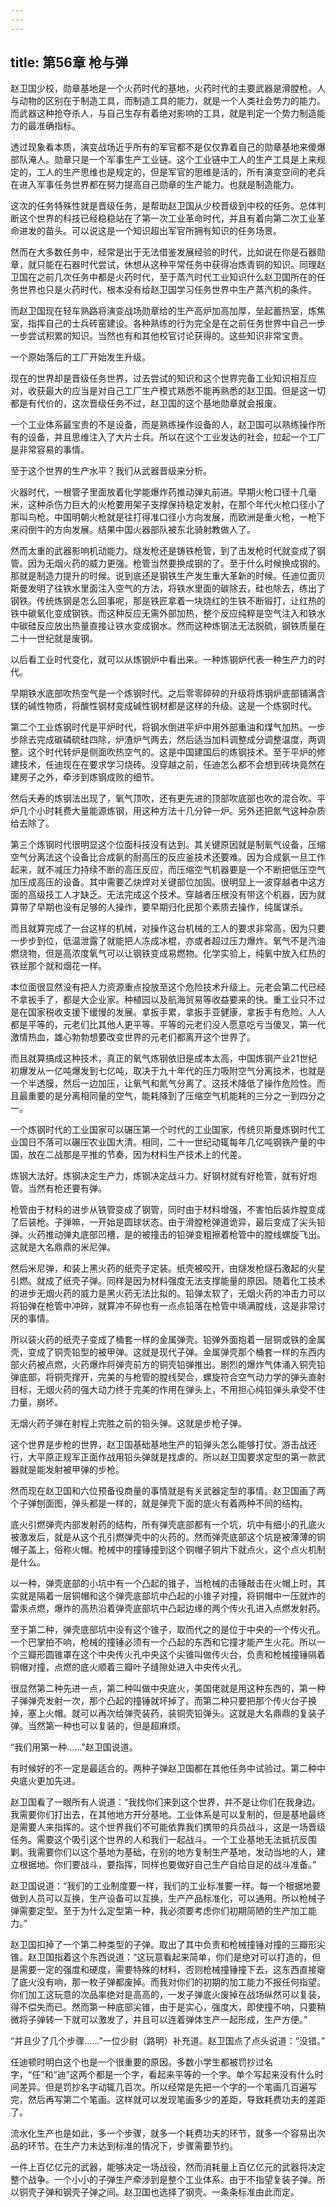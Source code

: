 ```yaml
---
---
---
```

title: 第56章 枪与弹
---



赵卫国少校，勋章基地是一个火药时代的基地，火药时代的主要武器是滑膛枪。人与动物的区别在于制造工具，而制造工具的能力，就是一个人类社会势力的能力。而武器这种抢夺杀人，与自己生存有着绝对影响的工具，就是判定一个势力制造能力的最准确指标。

透过现象看本质，演变战场近乎所有的军官都不是仅仅靠着自己的勋章基地来傻爆部队淹人。勋章只是一个军事生产工业链。这个工业链中工人的生产工具是上来规定的，工人的生产思维也是规定的，但是军官的思维是活的，所有演变空间的老兵在进入军事任务世界都在努力提高自己勋章的生产能力。也就是制造能力。

这次的任务特殊性就是晋级任务，是帮助赵卫国从少校晋级到中校的任务。总体判断这个世界的科技已经稳稳站在了第一次工业革命时代，并且有着向第二次工业革命进发的苗头。可以说这是一个知识超出军官所拥有知识的任务场景。

然而在大多数任务中，经常是出于无法借鉴发展经验的时代，比如说在你是石器勋章，就只能在石器时代尝试，休想从这种平常任务中获得冶炼青铜的知识。同理赵卫国在之前几次任务中都是火药时代，至于蒸汽时代工业知识什么赵卫国所在的任务世界也只是火药时代，根本没有给赵卫国学习任务世界中生产蒸汽机的条件。

而赵卫国现在轻车熟路将演变战场勋章给的生产高炉加高加厚，垒起蓄热室，炼焦室，指挥自己的士兵砖窑建设。各种熟练的行为完全是在之前任务世界中自己一步一步尝试积累的知识。当然也有和其他校官讨论获得的。这些知识非常宝贵。

一个原始落后的工厂开始发生升级。

现在的世界却是晋级任务世界，过去尝试的知识和这个世界完备工业知识相互应对，收获最大的应当是对自己工厂生产模式熟悉不能再熟悉的赵卫国。但是这一切都是有代价的，这次晋级任务不过，赵卫国的这个基地勋章就会报废。

一个工业体系最宝贵的不是设备，而是熟练操作设备的人，赵卫国可以熟练操作所有的设备，并且思维注入了大片士兵。所以在这个工业发达的社会，拉起一个工厂是非常容易的事情。

至于这个世界的生产水平？我们从武器晋级来分析。

火器时代，一根管子里面放着化学能爆炸药推动弹丸前进。早期火枪口径十几毫米，这种杀伤力巨大的火枪要用架子支撑保持稳定发射，在那个年代火枪口径小了那叫鸟枪。中国明朝火枪就是往打得准口径小方向发展，而欧洲是重火枪，一枪下来闷倒牛的方向发展。结果中国火器部队被东北骑射教做人了。

然而太重的武器影响机动能力。燧发枪还是铸铁枪管，到了击发枪时代就变成了钢管。因为无烟火药的威力更强。枪管当然要换成钢的了。至于什么时候换成钢的。那就是制造力提升的时候。说到底还是钢铁生产发生重大革新的时候。任迪位面贝斯曼发明了往铁水里面注入空气的方法，将铁水里面的碳除去，硅也除去，练出了钢铁。传统炼钢是怎么回事呢，那是铁匠拿着一块烧红的生铁不断锻打，让红热的铁中碳氧化变成钢铁。而这种反应无需外部加热，整个反应纯粹是空气注入和铁水中碳硅反应放出热量直接让铁水变成钢水。然而这种炼钢法无法脱硫，钢铁质量在二十一世纪就是废钢。

以后看工业时代变化，就可以从炼钢炉中看出来。一种炼钢炉代表一种生产力的时代。

早期铁水底部吹热空气是一个炼钢时代。之后零零碎碎的升级将炼钢炉底部铺满含镁的碱性物质，将酸性钢材变成碱性钢材都是这样的升级。这是一个炼钢时代。

第二个工业炼钢时代是平炉时代，将钢水倒进平炉中用外部重油和煤气加热。一步步除去完成碳磷硫硅四除，炉渣炉气两去，然后适当加料调整成分调整温度，两调整。这个时代转炉是侧面吹热空气的。这是中国建国后的炼钢技术。至于平炉的修建技术，任迪现在在要求学习烧砖。没穿越之前，任迪怎么都不会想到砖块竟然在建房子之外，牵涉到炼钢成败的细节。

然后夭寿的炼钢法出现了，氧气顶吹，还有更先进的顶部吹底部也吹的混合吹。平炉几个小时耗费大量能源炼钢，用这种方法十几分钟一炉。另外还把氮气这种杂质给去除了。

第三个炼钢时代很明显这个位面科技没有达到。其关键原因就是制氧气设备，压缩空气分离法这个设备比合成氨的耐高压的反应釜技术还要难。因为合成氨一旦工作起来，就不减压力持续不断的高压反应，而压缩空气机器要是一个不断把低压空气加压成高压的设备。其中需要乙炔焊对关键部位加固。很明显上一波穿越者中这方面的高级技工人才缺乏。无法完成这个技术。穿越者压根没有带这个机器，因为就算带了早期也没有足够的人操作，要早期归化民那个素质去操作，纯属谋杀。

而且就算完成了一台这样的机械，对操作这台机械的工人的要求非常高，因为只要一步步到位，低温泄露了就能把人冻成冰棍，亦或者超过压力爆炸。氧气不是汽油燃烧物，但是高浓度氧气可以让钢铁变成易燃物。化学实验上，纯氧中放入红热的铁丝那个就和烟花一样。

本位面很显然没有把人力资源重点投放至这个危险技术升级上。元老会第二代已经不拿扳手了，都是大企业家。种植园以及航海贸易等收益要来的快。重工业只不过是在国家税收支援下缓慢的发展。拿扳手累，拿扳手亚健康，拿扳手有危险。人人都是平等的，元老们比其他人更平等。平等的元老们没人愿意吃亏当傻叉，第一代激情热血，雄心勃勃想要改变世界的元老们都离开这个世界了。

而且就算搞成这种技术，真正的氧气炼钢依旧是成本太高，中国炼钢产业21世纪初爆发从一亿吨爆发到七亿吨，取决于九十年代的压力吸附空气分离技术，也就是一个半透膜，然后一边加压，让氧气和氮气分离了。这技术降低了操作危险性。而且最重要的是分离相同量的空气，能耗降到了压缩空气机能耗的三分之一到四分之一。

一个炼钢时代的工业国家可以碾压第一个时代的工业国家，传统贝斯曼炼钢时代工业国日不落可以碾压农业国大清。相同，二十一世纪动辄每年几亿吨钢铁产量的中国，放在二战那是平推的节奏，因为材料生产技术上的代差。

炼钢大法好。炼钢决定生产力，炼钢决定战斗力。好钢材就有好枪管，就有好炮管。当然有枪还要有弹。

枪管由于材料的进步从铁管变成了钢管，同时由于材料增强，不害怕后装炸膛变成了后装枪。子弹嘛，一开始是圆球状态。由于滑膛枪弹道诡异，最后变成了尖头铅弹。火药推动弹丸底部凹槽，是的被撞击的铅弹变粗擦着枪管中的膛线螺旋飞出。这就是大名鼎鼎的米尼弹。

然后米尼弹，和装上黑火药的纸壳子定装。纸壳被咬开，由燧发枪燧石激起的火星引燃。就成了纸壳子弹。同样是因为材料强度无法支撑能量的原因。随着化工技术的进步无烟火药的威力是黑火药无法比拟的。铅弹太软了，无烟火药的冲击力可以将铅弹在枪管中冲碎，就算冲不碎也有一点点铅落在枪管中填满膛线，这是非常讨厌的事情。

所以装火药的纸壳子变成了桶套一样的金属弹壳。铅弹外面抱着一层铜或铁的金属壳，变成了铜壳铅型的被甲弹。这就是现代子弹。金属弹壳那个桶套一样的东西内部火药被点燃，火药爆炸将弹壳前方的铜壳铅弹推出。剧烈的爆炸气体涌入铜壳铅弹底部，将铜壳撑开，完美的与枪管的膛线契合，螺旋符合空气动力学的弹头直射目标，无烟火药的强大动力终于完美的作用在弹头上，不用担心纯铅弹头承受不住力量，崩坏。

无烟火药子弹在射程上完胜之前的铅头弹。这就是步枪子弹。

这个世界是步枪的世界，赵卫国基础基地生产的铅弹头怎么能够打仗。游击战还行，大平原正规军正面作战用铅头弹就是找虐的。所以赵卫国要求定型的第一款武器就是能发射被甲弹的步枪。

然而现在赵卫国和六位预备役商量的事情就是有关武器定型的事情。赵卫国画了两个子弹刨面图，弹头都是一样的，就是弹壳下面的底火有着两种不同的结构。

底火引燃弹壳内部发射药的结构，所有弹壳底部都有一个坑，坑中有细小的孔底火被激发后，就是从这个孔引燃弹壳中的火药的。然而弹壳底部这个坑是被薄薄的铜帽子盖上，俗称火帽。枪械中的撞锤撞到这个铜帽子铜片下就点火，这个点火机制是什么。

以一种，弹壳底部的小坑中有一个凸起的锥子，当枪械的击锤敲击在火帽上时，其实就是隔着一层铜帽和这个弹壳底部坑中凸起的小锥子对撞，将铜帽中一压就炸的雷汞点燃，爆炸的高热沿着弹壳底部坑中凸起边缘的两个传火孔进入点燃发射药。

至于第二种，弹壳底部坑中没有这个锥子，取而代之的是位于中央的一个传火孔。一个巴掌拍不响，枪械的撞锤必须有一个凸起的东西和它撞才能产生火花。所以一个三瓣形圆锥罩在这个中央传火孔中央这个尖锥叫做传火台，负责和枪械撞锤隔着铜帽对撞，点燃的底火顺着三瓣叶子缝隙处进入中央传火孔。

很显然第二种先进一点，第二种叫做中央底火，美国佬就是用这种东西的，第一种子弹弹壳发射一次，那个凸起的撞锤就坏掉了。而第二种只要把那个传火台子换掉，塞上火帽。就可以再次给弹壳装药，装铜壳铅弹头。这就是大名鼎鼎的复装子弹。当然第一种也可以复装的，但是超麻烦。

“我们用第一种……”赵卫国说道。

有时候好的不一定是最适合的。两种子弹赵卫国都在其他任务中试验过。第二种中央底火更加先进。

赵卫国看了一眼所有人说道：“我找你们来到这个世界，并不是让你们在我身边。我需要你们打出去，在其他地方开分基地。工业体系是可以复制的，但是基地最终是需要人来指挥的。这个世界我们不可能依靠我们携带的兵员战斗，这是一场晋级任务。需要这个吸引这个世界的人和我们一起战斗。一个工业基地无法抵抗反围剿。我需要你们以这个基地为基础，在别的地方复制生产基地，发动当地的人，建立根据地。你们要战斗，要指挥，同样也要做好自己生产自给自足的战斗准备。”

赵卫国说道：“我们的工业制度要一样，我们的工业标准要一样。每一个根据地要做到人员可以互换，生产设备可以互换，生产产品标准化，可以通用。所以枪械子弹需要定型。至于为什么定型第一种，我必须要考虑你们初期简陋的生产加工能力。”

赵卫国扣掉了一个第二种类型的子弹。取出了其中负责和枪械撞锤对撞的三瓣形尖锥。赵卫国指着这个东西说道：“这玩意看起来简单，你们是绝对可以打造的，但是需要一定的强度和硬度，需要特殊的材料，否则枪械撞锤撞下去，这东西直接瘪了底火没有响，那一枚子弹都废掉。而我对你们的初期的加工能力不报任何指望。你们加工这玩意的次品率绝对是高高的，一发子弹底火废掉在战场纵然可以复装，得不偿失而已。然而第一种底部尖锥，由于是实心，强度大，即使撞不响，只要稍微将子弹转一下就可以激发了，并且可以连着弹体生产一起形成，生产方便。”

“并且少了几个步骤……”一位少尉（路明）补充道。赵卫国点了点头说道：“没错。”

任迪顿时明白这个也是一个很重要的原因。多数小学生都被罚抄过名字，“任”和“迪”这两个都是一个字，看起来平等的一个字。单个写起来没有什么时间差异。但是罚抄名字动辄几百次。所以经常是先把一个字的一个笔画几百遍写完，然后再写第二个笔画。这样就可以发现笔画多少的差距，导致耗费功夫的差距了。

流水化生产也是如此，多一个步骤，就多一个耗费功夫的环节，就多一个容易出次品的环节。在生产力未达到标准的情况下，步骤需要节约。

一件上百亿亿元的武器，能够决定一场战役，然而消耗量上百亿亿元的武器将决定整个战争。一个小小的子弹生产牵涉到是整个工业体系。由于不指望复装子弹。所以铜壳子弹和钢壳子弹之间。赵卫国也选择了钢壳。一条条标准由此而定。